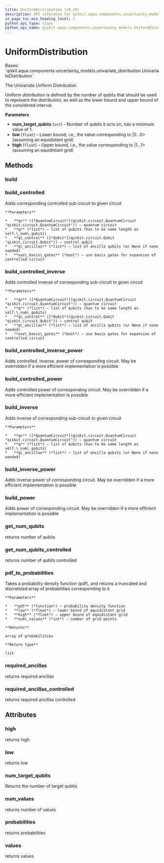 ```yaml
---
title: UniformDistribution (v0.29)
description: API reference for qiskit.aqua.components.uncertainty_models.UniformDistribution in qiskit v0.29
in_page_toc_min_heading_level: 1
python_api_type: class
python_api_name: qiskit.aqua.components.uncertainty_models.UniformDistribution
---
```


# UniformDistribution

<Class id="qiskit.aqua.components.uncertainty_models.UniformDistribution" isDedicatedPage={true} github="https://github.com/qiskit-community/qiskit-aqua/tree/stable/0.9/qiskit/aqua/components/uncertainty_models/uniform_distribution.py" signature="UniformDistribution(num_target_qubits, low=0, high=1)" modifiers="class">
  Bases: `qiskit.aqua.components.uncertainty_models.univariate_distribution.UnivariateDistribution`

  The Univariate Uniform Distribution.

  Uniform distribution is defined by the number of qubits that should be used to represent the distribution, as well as the lower bound and upper bound of the considered interval.

  **Parameters**

  *   **num\_target\_qubits** (`int`) – Number of qubits it acts on, has a minimum value of 1.
  *   **low** (`float`) – Lower bound, i.e., the value corresponding to |0…0> (assuming an equidistant grid)
  *   **high** (`float`) – Upper bound, i.e., the value corresponding to |1…1> (assuming an equidistant grid)

  ## Methods

  <span id="qiskit-aqua-components-uncertainty-models-uniformdistribution-build" />

  ### build

  <Function id="qiskit.aqua.components.uncertainty_models.UniformDistribution.build" signature="UniformDistribution.build(qc, q, q_ancillas=None, params=None)" />

  <span id="qiskit-aqua-components-uncertainty-models-uniformdistribution-build-controlled" />

  ### build\_controlled

  <Function id="qiskit.aqua.components.uncertainty_models.UniformDistribution.build_controlled" signature="UniformDistribution.build_controlled(qc, q, q_control, q_ancillas=None, use_basis_gates=True)">
    Adds corresponding controlled sub-circuit to given circuit

    **Parameters**

    *   **qc** ([*QuantumCircuit*](qiskit.circuit.QuantumCircuit "qiskit.circuit.QuantumCircuit")) – quantum circuit
    *   **q** (*list*) – list of qubits (has to be same length as self.\_num\_qubits)
    *   **q\_control** ([*Qubit*](qiskit.circuit.Qubit "qiskit.circuit.Qubit")) – control qubit
    *   **q\_ancillas** (*list*) – list of ancilla qubits (or None if none needed)
    *   **use\_basis\_gates** (*bool*) – use basis gates for expansion of controlled circuit
  </Function>

  <span id="qiskit-aqua-components-uncertainty-models-uniformdistribution-build-controlled-inverse" />

  ### build\_controlled\_inverse

  <Function id="qiskit.aqua.components.uncertainty_models.UniformDistribution.build_controlled_inverse" signature="UniformDistribution.build_controlled_inverse(qc, q, q_control, q_ancillas=None, use_basis_gates=True)">
    Adds controlled inverse of corresponding sub-circuit to given circuit

    **Parameters**

    *   **qc** ([*QuantumCircuit*](qiskit.circuit.QuantumCircuit "qiskit.circuit.QuantumCircuit")) – quantum circuit
    *   **q** (*list*) – list of qubits (has to be same length as self.\_num\_qubits)
    *   **q\_control** ([*Qubit*](qiskit.circuit.Qubit "qiskit.circuit.Qubit")) – control qubit
    *   **q\_ancillas** (*list*) – list of ancilla qubits (or None if none needed)
    *   **use\_basis\_gates** (*bool*) – use basis gates for expansion of controlled circuit
  </Function>

  <span id="qiskit-aqua-components-uncertainty-models-uniformdistribution-build-controlled-inverse-power" />

  ### build\_controlled\_inverse\_power

  <Function id="qiskit.aqua.components.uncertainty_models.UniformDistribution.build_controlled_inverse_power" signature="UniformDistribution.build_controlled_inverse_power(qc, q, q_control, power, q_ancillas=None, use_basis_gates=True)">
    Adds controlled, inverse, power of corresponding circuit. May be overridden if a more efficient implementation is possible
  </Function>

  <span id="qiskit-aqua-components-uncertainty-models-uniformdistribution-build-controlled-power" />

  ### build\_controlled\_power

  <Function id="qiskit.aqua.components.uncertainty_models.UniformDistribution.build_controlled_power" signature="UniformDistribution.build_controlled_power(qc, q, q_control, power, q_ancillas=None, use_basis_gates=True)">
    Adds controlled power of corresponding circuit. May be overridden if a more efficient implementation is possible
  </Function>

  <span id="qiskit-aqua-components-uncertainty-models-uniformdistribution-build-inverse" />

  ### build\_inverse

  <Function id="qiskit.aqua.components.uncertainty_models.UniformDistribution.build_inverse" signature="UniformDistribution.build_inverse(qc, q, q_ancillas=None)">
    Adds inverse of corresponding sub-circuit to given circuit

    **Parameters**

    *   **qc** ([*QuantumCircuit*](qiskit.circuit.QuantumCircuit "qiskit.circuit.QuantumCircuit")) – quantum circuit
    *   **q** (*list*) – list of qubits (has to be same length as self.\_num\_qubits)
    *   **q\_ancillas** (*list*) – list of ancilla qubits (or None if none needed)
  </Function>

  <span id="qiskit-aqua-components-uncertainty-models-uniformdistribution-build-inverse-power" />

  ### build\_inverse\_power

  <Function id="qiskit.aqua.components.uncertainty_models.UniformDistribution.build_inverse_power" signature="UniformDistribution.build_inverse_power(qc, q, power, q_ancillas=None)">
    Adds inverse power of corresponding circuit. May be overridden if a more efficient implementation is possible
  </Function>

  <span id="qiskit-aqua-components-uncertainty-models-uniformdistribution-build-power" />

  ### build\_power

  <Function id="qiskit.aqua.components.uncertainty_models.UniformDistribution.build_power" signature="UniformDistribution.build_power(qc, q, power, q_ancillas=None)">
    Adds power of corresponding circuit. May be overridden if a more efficient implementation is possible
  </Function>

  <span id="qiskit-aqua-components-uncertainty-models-uniformdistribution-get-num-qubits" />

  ### get\_num\_qubits

  <Function id="qiskit.aqua.components.uncertainty_models.UniformDistribution.get_num_qubits" signature="UniformDistribution.get_num_qubits()">
    returns number of qubits
  </Function>

  <span id="qiskit-aqua-components-uncertainty-models-uniformdistribution-get-num-qubits-controlled" />

  ### get\_num\_qubits\_controlled

  <Function id="qiskit.aqua.components.uncertainty_models.UniformDistribution.get_num_qubits_controlled" signature="UniformDistribution.get_num_qubits_controlled()">
    returns number of qubits controlled
  </Function>

  <span id="qiskit-aqua-components-uncertainty-models-uniformdistribution-pdf-to-probabilities" />

  ### pdf\_to\_probabilities

  <Function id="qiskit.aqua.components.uncertainty_models.UniformDistribution.pdf_to_probabilities" signature="UniformDistribution.pdf_to_probabilities(pdf, low, high, num_values)" modifiers="static">
    Takes a probability density function (pdf), and returns a truncated and discretized array of probabilities corresponding to it

    **Parameters**

    *   **pdf** (*function*) – probability density function
    *   **low** (*float*) – lower bound of equidistant grid
    *   **high** (*float*) – upper bound of equidistant grid
    *   **num\_values** (*int*) – number of grid points

    **Returns**

    array of probabilities

    **Return type**

    list
  </Function>

  <span id="qiskit-aqua-components-uncertainty-models-uniformdistribution-required-ancillas" />

  ### required\_ancillas

  <Function id="qiskit.aqua.components.uncertainty_models.UniformDistribution.required_ancillas" signature="UniformDistribution.required_ancillas()">
    returns required ancillas
  </Function>

  <span id="qiskit-aqua-components-uncertainty-models-uniformdistribution-required-ancillas-controlled" />

  ### required\_ancillas\_controlled

  <Function id="qiskit.aqua.components.uncertainty_models.UniformDistribution.required_ancillas_controlled" signature="UniformDistribution.required_ancillas_controlled()">
    returns required ancillas controlled
  </Function>

  ## Attributes

  ### high

  <Attribute id="qiskit.aqua.components.uncertainty_models.UniformDistribution.high">
    returns high
  </Attribute>

  ### low

  <Attribute id="qiskit.aqua.components.uncertainty_models.UniformDistribution.low">
    returns low
  </Attribute>

  ### num\_target\_qubits

  <Attribute id="qiskit.aqua.components.uncertainty_models.UniformDistribution.num_target_qubits">
    Returns the number of target qubits
  </Attribute>

  ### num\_values

  <Attribute id="qiskit.aqua.components.uncertainty_models.UniformDistribution.num_values">
    returns number of values
  </Attribute>

  ### probabilities

  <Attribute id="qiskit.aqua.components.uncertainty_models.UniformDistribution.probabilities">
    returns probabilities
  </Attribute>

  ### values

  <Attribute id="qiskit.aqua.components.uncertainty_models.UniformDistribution.values">
    returns values
  </Attribute>
</Class>

